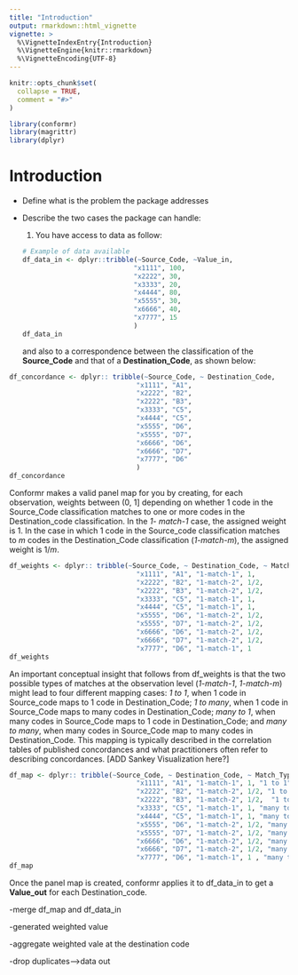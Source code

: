 ```yaml
---
title: "Introduction"
output: rmarkdown::html_vignette
vignette: >
  %\VignetteIndexEntry{Introduction}
  %\VignetteEngine{knitr::rmarkdown}
  %\VignetteEncoding{UTF-8}
---
```


```r
knitr::opts_chunk$set(
  collapse = TRUE,
  comment = "#>"
)
```

```r
library(conformr)
library(magrittr)
library(dplyr)
```

# Introduction

-   Define what is the problem the package addresses

-   Describe the two cases the package can handle:

    1.  You have access to data as follow:

    ```r



    # Example of data available 
    df_data_in <- dplyr::tribble(~Source_Code, ~Value_in,
                                "x1111", 100,
                                "x2222", 30,
                                "x3333", 20,
                                "x4444", 80,
                                "x5555", 30,
                                "x6666", 40,
                                "x7777", 15
                                )
    df_data_in
    ```

    and also to a correspondence between the classification of the **Source_Code** and that of a **Destination_Code**, as shown below:

```r
   
df_concordance <- dplyr:: tribble(~Source_Code, ~ Destination_Code,
                                "x1111", "A1",
                                "x2222", "B2",
                                "x2222", "B3",
                                "x3333", "C5",
                                "x4444", "C5",
                                "x5555", "D6",
                                "x5555", "D7",
                                "x6666", "D6",
                                "x6666", "D7",
                                "x7777", "D6"
                                )
df_concordance
```

Conformr makes a valid panel map for you by creating, for each observation, weights between (0, 1] depending on whether 1 code in the Source_Code classification matches to one or more codes in the Destination_code classification. In the *1- match-1* case, the assigned weight is 1. In the case in which 1 code in the Source_code classification matches to *m* codes in the Destination_Code classification (*1-match-m*), the assigned weight is 1/*m*.

```r
   
df_weights <- dplyr:: tribble(~Source_Code, ~ Destination_Code, ~ Match_Type, ~Weight,
                                "x1111", "A1", "1-match-1", 1,
                                "x2222", "B2", "1-match-2", 1/2,
                                "x2222", "B3", "1-match-2", 1/2,
                                "x3333", "C5", "1-match-1", 1,
                                "x4444", "C5", "1-match-1", 1,
                                "x5555", "D6", "1-match-2", 1/2,
                                "x5555", "D7", "1-match-2", 1/2,
                                "x6666", "D6", "1-match-2", 1/2,
                                "x6666", "D7", "1-match-2", 1/2,
                                "x7777", "D6", "1-match-1", 1                              )
df_weights
```

An important conceptual insight that follows from df_weights is that the two possible types of matches at the observation level (*1-match-1*, *1-match-m*) might lead to four different mapping cases: *1 to 1*, when 1 code in Source_code maps to 1 code in Destination_Code; *1 to many*, when 1 code in Source_Code maps to many codes in Destination_Code; *many to 1*, when many codes in Source_Code maps to 1 code in Destination_Code; and *many to many*, when many codes in Source_Code map to many codes in Destination_Code. This mapping is typically described in the correlation tables of published concordances and what practitioners often refer to describing concordances. [ADD Sankey Visualization here?]

```r
   
df_map <- dplyr:: tribble(~Source_Code, ~ Destination_Code, ~ Match_Type, ~Weight, ~ Mapping_Type,
                                "x1111", "A1", "1-match-1", 1, "1 to 1",
                                "x2222", "B2", "1-match-2", 1/2, "1 to many",
                                "x2222", "B3", "1-match-2", 1/2,  "1 to many",
                                "x3333", "C5", "1-match-1", 1, "many to 1",
                                "x4444", "C5", "1-match-1", 1, "many to 1",
                                "x5555", "D6", "1-match-2", 1/2, "many to many",
                                "x5555", "D7", "1-match-2", 1/2, "many to many",
                                "x6666", "D6", "1-match-2", 1/2, "many to many",
                                "x6666", "D7", "1-match-2", 1/2, "many to many",
                                "x7777", "D6", "1-match-1", 1 , "many to many"                             )
df_map
```

Once the panel map is created, conformr applies it to df_data_in to get a **Value_out** for each Destination_code.

-merge df_map and df_data_in

-generated weighted value

-aggregate weighted vale at the destination code

-drop duplicates--\>data out
